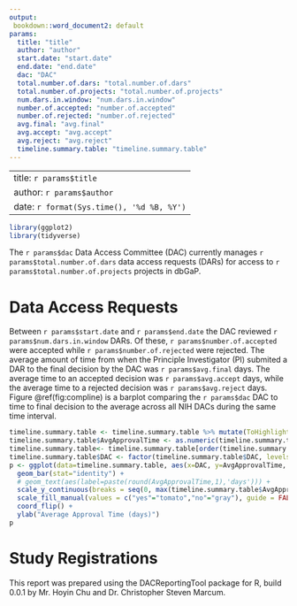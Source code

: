 ```yaml
---
output: 
 bookdown::word_document2: default
params:
  title: "title"
  author: "author"
  start.date: "start.date"
  end.date: "end.date"
  dac: "DAC"
  total.number.of.dars: "total.number.of.dars"
  total.number.of.projects: "total.number.of.projects"
  num.dars.in.window: "num.dars.in.window"
  number.of.accepted: "number.of.accepted"
  number.of.rejected: "number.of.rejected"
  avg.final: "avg.final"
  avg.accept: "avg.accept"
  avg.reject: "avg.reject"
  timeline.summary.table: "timeline.summary.table"
--- 
```


---
title: `r params$title`
author: `r params$author`
date: `r format(Sys.time(), '%d %B, %Y')`
---

```r
library(ggplot2)
library(tidyverse)
```

The `r params$dac` Data Access Committee (DAC) currently manages `r params$total.number.of.dars` data access requests (DARs) for access to `r params$total.number.of.projects` projects in dbGaP.  

# Data Access Requests
Between `r params$start.date` and `r params$end.date` the DAC reviewed `r params$num.dars.in.window` DARs. Of these, `r params$number.of.accepted` were accepted while `r params$number.of.rejected` were rejected.  The average amount of time from when the Principle Investigator (PI) submited a DAR to the final decision by the DAC was `r params$avg.final` days.  The average time to an accepted decision was `r params$avg.accept` days, while the average time to a rejected decision was `r params$avg.reject` days.  Figure \@ref(fig:compline) is a barplot comparing the `r params$dac` DAC to time to final decision to the average across all NIH DACs during the same time interval.  

```r
timeline.summary.table <- timeline.summary.table %>% mutate(ToHighlight = ifelse( DAC == params$dac, "yes", "no" ))
timeline.summary.table$AvgApprovalTime <- as.numeric(timeline.summary.table$AvgApprovalTime, units="days")
timeline.summary.table<- timeline.summary.table[order(timeline.summary.table$AvgApprovalTime, decreasing=TRUE),]
timeline.summary.table$DAC <- factor(timeline.summary.table$DAC, levels=unique(as.character(timeline.summary.table$DAC)))
p <- ggplot(data=timeline.summary.table, aes(x=DAC, y=AvgApprovalTime, fill = ToHighlight)) +
  geom_bar(stat="identity") +
  # geom_text(aes(label=paste(round(AvgApprovalTime,1),'days'))) +
  scale_y_continuous(breaks = seq(0, max(timeline.summary.table$AvgApprovalTime, na.rm = TRUE), by = 7)) +
  scale_fill_manual(values = c("yes"="tomato","no"="gray"), guide = FALSE) +
  coord_flip() +
  ylab("Average Approval Time (days)")
p
```

# Study Registrations

This report was prepared using the DACReportingTool package for R, build 0.0.1 by Mr. Hoyin Chu and Dr. Christopher Steven Marcum. 
